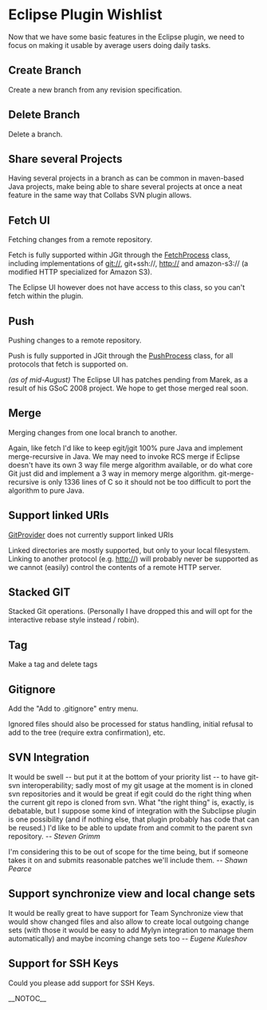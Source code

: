 = Eclipse Plugin Wishlist =
Now that we have some basic features in the Eclipse plugin, we need to focus on making it usable by average users doing daily tasks.

== Create Branch ==
Create a new branch from any revision specification.

== Delete Branch ==
Delete a branch.

== Share several Projects ==
Having several projects in a branch as can be common in maven-based Java projects, make being able to share several projects at once a neat feature in the same way that Collabs SVN plugin allows.

== Fetch UI ==
Fetching changes from a remote repository.

Fetch is fully supported within JGit through the [[FetchProcess]] class, including implementations of git://, git+ssh://, http:// and amazon-s3:// (a modified HTTP specialized for Amazon S3).

The Eclipse UI however does not have access to this class, so you can't fetch within the plugin.

== Push ==
Pushing changes to a remote repository.

Push is fully supported in JGit through the [[PushProcess]] class, for all protocols that fetch is supported on.

<i>(as of mid-August)</i> The Eclipse UI has patches pending from Marek, as a result of his GSoC 2008 project.  We hope to get those merged real soon.

== Merge ==
Merging changes from one local branch to another.

Again, like fetch I'd like to keep egit/jgit 100% pure Java and implement merge-recursive in Java.  We may need to invoke RCS merge if Eclipse doesn't have its own 3 way file merge algorithm available, or do what core Git just did and implement a 3 way in memory merge algorithm.  git-merge-recursive is only 1336 lines of C so it should not be too difficult to port the algorithm to pure Java.

== Support linked URIs ==
[[GitProvider]] does not currently support linked URIs

Linked directories are mostly supported, but only to your local filesystem.  Linking to another protocol (e.g. http://) will probably never be supported as we cannot (easily) control the contents of a remote HTTP server.

== Stacked GIT ==
Stacked Git operations. (Personally I have dropped this and will opt for the interactive rebase style instead / robin).

== Tag ==
Make a tag and delete tags

== Gitignore ==
Add the "Add to .gitignore" entry menu.

Ignored files should also be processed for status handling, initial refusal to add to the tree (require extra confirmation), etc.

== SVN Integration ==
It would be swell -- but put it at the bottom of your priority list -- to have git-svn interoperability; sadly most of my git usage at the moment is in cloned svn repositories and it would be great if egit could do the right thing when the current git repo is cloned from svn. What "the right thing" is, exactly, is debatable, but I suppose some kind of integration with the Subclipse plugin is one possibility (and if nothing else, that plugin probably has code that can be reused.) I'd like to be able to update from and commit to the parent svn repository. <i>-- Steven Grimm</i>

I'm considering this to be out of scope for the time being, but if someone takes it on and submits reasonable patches we'll include them. <i>-- Shawn Pearce</i>

== Support synchronize view and local change sets ==
It would be really great to have support for Team Synchronize view that would show changed files and also allow to create local outgoing change sets (with those it would be easy to add Mylyn integration to manage them automatically) and maybe incoming change sets too<i> -- Eugene Kuleshov</i>

== Support for SSH Keys ==
Could you please add support for SSH Keys.

__NOTOC__